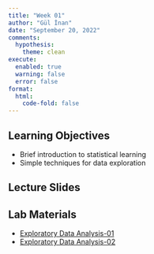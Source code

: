 ```yaml
---
title: "Week 01"
author: "Gül İnan"
date: "September 20, 2022"
comments:
  hypothesis: 
    theme: clean
execute: 
  enabled: true
  warning: false
  error: false
format: 
  html:
    code-fold: false
---
```


## Learning Objectives

* Brief introduction to statistical learning
* Simple techniques for data exploration

## Lecture Slides

<object data="https://nbviewer.org/github/MAT555E-Fall22/MAT555E-Fall22.github.io/blob/main/lectures/Week_01/Week_01_Intro.pdf" width="750" height="600" type='application/pdf'></object>

## Lab Materials

- [Exploratory Data Analysis-01](https://colab.research.google.com/github/MAT555E-Fall22/MAT555E-Fall22.github.io/blob/main/lectures/Week_01/Week_01_Eda_01.ipynb)
- [Exploratory Data Analysis-02](https://colab.research.google.com/github/MAT555E-Fall22/MAT555E-Fall22.github.io/blob/main/lectures/Week_01/Week_01_Eda_02.ipynb) 

